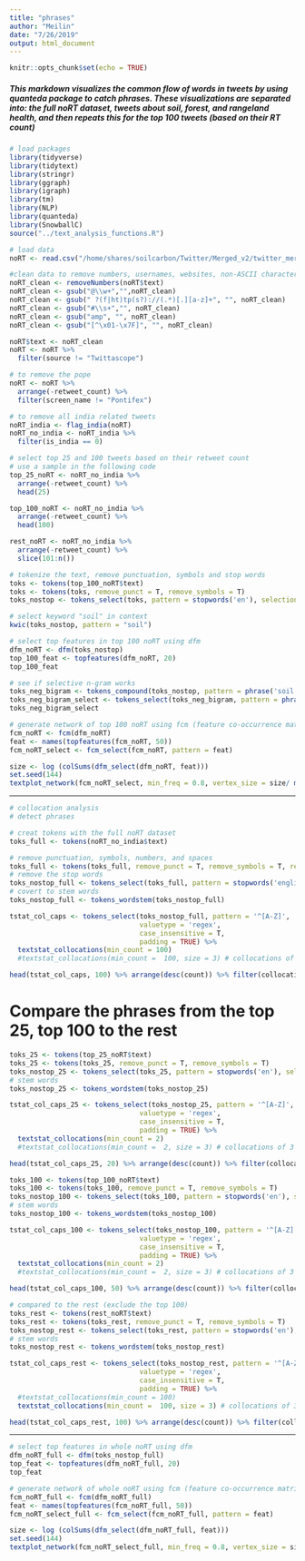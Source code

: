 ```yaml
---
title: "phrases"
author: "Meilin"
date: "7/26/2019"
output: html_document
---
```


```r
knitr::opts_chunk$set(echo = TRUE)
```

##### This markdown visualizes the common flow of words in tweets by using quanteda package to catch phrases. These visualizations are separated into: the full noRT dataset, tweets about soil, forest, and rangeland health, and then repeats this for the top 100 tweets (based on their RT count)

```r
# load packages
library(tidyverse)
library(tidytext)
library(stringr)
library(ggraph)
library(igraph)
library(tm)
library(NLP)
library(quanteda)
library(SnowballC)
source("../text_analysis_functions.R")

# load data
noRT <- read.csv("/home/shares/soilcarbon/Twitter/Merged_v2/twitter_merged_noRT_v2.csv", stringsAsFactors = FALSE) 
```

```r
#clean data to remove numbers, usernames, websites, non-ASCII characters and outlier
noRT_clean <- removeNumbers(noRT$text)
noRT_clean <- gsub("@\\w+","",noRT_clean)
noRT_clean <- gsub(" ?(f|ht)tp(s?)://(.*)[.][a-z]+", "", noRT_clean)
noRT_clean <- gsub("#\\s+","", noRT_clean)
noRT_clean <- gsub("amp", "", noRT_clean)
noRT_clean <- gsub("[^\x01-\x7F]", "", noRT_clean)

noRT$text <- noRT_clean
noRT <- noRT %>% 
  filter(source != "Twittascope") 

# to remove the pope
noRT <- noRT %>%
  arrange(-retweet_count) %>%
  filter(screen_name != "Pontifex")

# to remove all india related tweets
noRT_india <- flag_india(noRT)
noRT_no_india <- noRT_india %>% 
  filter(is_india == 0)

```

```r
# select top 25 and 100 tweets based on their retweet count
# use a sample in the following code
top_25_noRT <- noRT_no_india %>%
  arrange(-retweet_count) %>%
  head(25)

top_100_noRT <- noRT_no_india %>% 
  arrange(-retweet_count) %>% 
  head(100)

rest_noRT <- noRT_no_india %>% 
  arrange(-retweet_count) %>%
  slice(101:n())
```

```r
# tokenize the text, remove punctuation, symbols and stop words
toks <- tokens(top_100_noRT$text)
toks <- tokens(toks, remove_punct = T, remove_symbols = T)
toks_nostop <- tokens_select(toks, pattern = stopwords('en'), selection = 'remove')

# select keyword "soil" in context
kwic(toks_nostop, pattern = "soil")
```
```r
# select top features in top 100 noRT using dfm
dfm_noRT <- dfm(toks_nostop)
top_100_feat <- topfeatures(dfm_noRT, 20)
top_100_feat
```

```r
# see if selective n-gram works
toks_neg_bigram <- tokens_compound(toks_nostop, pattern = phrase('soil *'))
toks_neg_bigram_select <- tokens_select(toks_neg_bigram, pattern = phrase('soil_*'))
toks_neg_bigram_select
```

```r
# generate network of top 100 noRT using fcm (feature co-occurrence matrix)
fcm_noRT <- fcm(dfm_noRT)
feat <- names(topfeatures(fcm_noRT, 50))
fcm_noRT_select <- fcm_select(fcm_noRT, pattern = feat)

size <- log (colSums(dfm_select(dfm_noRT, feat)))
set.seed(144)
textplot_network(fcm_noRT_select, min_freq = 0.8, vertex_size = size/ max(size) * 3)

```

***
```r
# collocation analysis
# detect phrases

# creat tokens with the full noRT dataset
toks_full <- tokens(noRT_no_india$text)

# remove punctuation, symbols, numbers, and spaces
toks_full <- tokens(toks_full, remove_punct = T, remove_symbols = T, remove_numbers = T)
# remove the stop words
toks_nostop_full <- tokens_select(toks_full, pattern = stopwords('english'), selection = 'remove')
# covert to stem words
toks_nostop_full <- tokens_wordstem(toks_nostop_full)

tstat_col_caps <- tokens_select(toks_nostop_full, pattern = '^[A-Z]', 
                                valuetype = 'regex', 
                                case_insensitive = T, 
                                padding = TRUE) %>% 
  textstat_collocations(min_count = 100)
  #textstat_collocations(min_count =  100, size = 3) # collocations of 3 words

head(tstat_col_caps, 100) %>% arrange(desc(count)) %>% filter(collocation != "soil health" & collocation != "healthi soil"& collocation != "regen agricultur" & collocation != "soil fertil" & collocation != "soil qualiti")
```


# Compare the phrases from the top 25, top 100 to the rest
```r
toks_25 <- tokens(top_25_noRT$text)
toks_25 <- tokens(toks_25, remove_punct = T, remove_symbols = T)
toks_nostop_25 <- tokens_select(toks_25, pattern = stopwords('en'), selection = 'remove')
# stem words
toks_nostop_25 <- tokens_wordstem(toks_nostop_25)

tstat_col_caps_25 <- tokens_select(toks_nostop_25, pattern = '^[A-Z]', 
                                valuetype = 'regex', 
                                case_insensitive = T, 
                                padding = TRUE) %>% 
  textstat_collocations(min_count = 2)
  #textstat_collocations(min_count =  2, size = 3) # collocations of 3 words

head(tstat_col_caps_25, 20) %>% arrange(desc(count)) %>% filter(collocation != "soil health" & collocation != "healthi soil"& collocation != "regen agricultur" & collocation != "soil fertil" & collocation != "soil qualiti")
```

```r
toks_100 <- tokens(top_100_noRT$text)
toks_100 <- tokens(toks_100, remove_punct = T, remove_symbols = T)
toks_nostop_100 <- tokens_select(toks_100, pattern = stopwords('en'), selection = 'remove')
# stem words
toks_nostop_100 <- tokens_wordstem(toks_nostop_100)

tstat_col_caps_100 <- tokens_select(toks_nostop_100, pattern = '^[A-Z]', 
                                valuetype = 'regex', 
                                case_insensitive = T, 
                                padding = TRUE) %>% 
  textstat_collocations(min_count = 2)
  #textstat_collocations(min_count =  2, size = 3) # collocations of 3 words

head(tstat_col_caps_100, 50) %>% arrange(desc(count)) %>% filter(collocation != "soil health" & collocation != "healthi soil"& collocation != "regen agricultur" & collocation != "soil fertil" & collocation != "soil qualiti")
```

```r
# compared to the rest (exclude the top 100)
toks_rest <- tokens(rest_noRT$text)
toks_rest <- tokens(toks_rest, remove_punct = T, remove_symbols = T)
toks_nostop_rest <- tokens_select(toks_rest, pattern = stopwords('en'), selection = 'remove')
# stem words
toks_nostop_rest <- tokens_wordstem(toks_nostop_rest)

tstat_col_caps_rest <- tokens_select(toks_nostop_rest, pattern = '^[A-Z]', 
                                valuetype = 'regex', 
                                case_insensitive = T, 
                                padding = TRUE) %>% 
  #textstat_collocations(min_count = 100)
  textstat_collocations(min_count =  100, size = 3) # collocations of 3 words

head(tstat_col_caps_rest, 100) %>% arrange(desc(count)) %>% filter(collocation != "soil health" & collocation != "healthi soil"& collocation != "regen agricultur" & collocation != "soil fertil" & collocation != "soil qualiti")

```

***

```r
# select top features in whole noRT using dfm
dfm_noRT_full <- dfm(toks_nostop_full)
top_feat <- topfeatures(dfm_noRT_full, 20)
top_feat
```

```r
# generate network of whole noRT using fcm (feature co-occurrence matrix)
fcm_noRT_full <- fcm(dfm_noRT_full)
feat <- names(topfeatures(fcm_noRT_full, 50))
fcm_noRT_select_full <- fcm_select(fcm_noRT_full, pattern = feat)

size <- log (colSums(dfm_select(dfm_noRT_full, feat)))
set.seed(144)
textplot_network(fcm_noRT_select_full, min_freq = 0.8, vertex_size = size/ max(size) * 3)
```
